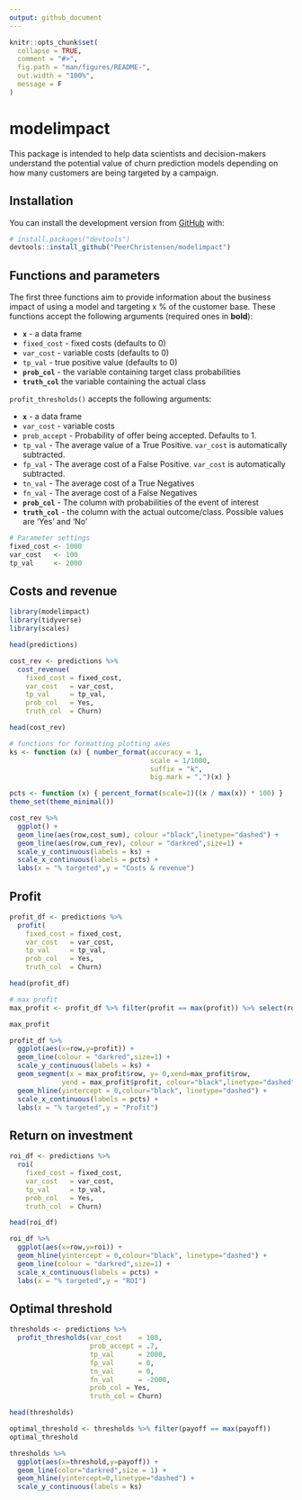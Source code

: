 ```yaml
---
output: github_document
---
```


<!-- README.md is generated from README.Rmd. Please edit that file -->

```r
knitr::opts_chunk$set(
  collapse = TRUE,
  comment = "#>",
  fig.path = "man/figures/README-",
  out.width = "100%",
  message = F
)
```

# modelimpact

<!-- badges: start -->
<!-- badges: end -->

This package is intended to help data scientists and decision-makers understand the potential value of churn prediction models depending on how many customers are being targeted by a campaign.

## Installation

You can install the development version from [GitHub](https://github.com/) with:

``` r
# install.packages("devtools")
devtools::install_github("PeerChristensen/modelimpact")
```
## Functions and parameters

The first three functions aim to provide information about the business impact of using a model and targeting x % of the customer base. These functions accept the following arguments (required ones in
**bold**): <br>

-   **`x`** - a data frame <br>
-   `fixed_cost` - fixed costs (defaults to 0) <br>
-   `var_cost` - variable costs (defaults to 0) <br>
-   `tp_val` - true positive value (defaults to 0) <br>
-   **`prob_col`** - the variable containing target class probabilities
-   **`truth_col`** the variable containing the actual class

`profit_thresholds()` accepts the following arguments:

-   **`x`** - a data frame <br>
-   `var_cost` - variable costs <br>
-   `prob_accept` - Probability of offer being accepted. Defaults to 1. <br>
-   `tp_val` - The average value of a True Positive. `var_cost` is automatically subtracted. <br>
-   `fp_val` - The average cost of a False Positive. `var_cost` is automatically subtracted. <br>
-   `tn_val` - The average cost of a True Negatives <br>
-   `fn_val` - The average cost of a False Negatives <br>
-   **`prob_col`** - The column with probabilities of the event of interest <br>
-   **`truth_col`** - the column with the actual outcome/class. Possible values are 'Yes' and 'No'


```r
# Parameter settings
fixed_cost <- 1000
var_cost   <- 100
tp_val     <- 2000
```

## Costs and revenue

```r
library(modelimpact)
library(tidyverse)
library(scales)

head(predictions)
```

```r
cost_rev <- predictions %>%
  cost_revenue(
    fixed_cost = fixed_cost,
    var_cost   = var_cost,
    tp_val     = tp_val,
    prob_col   = Yes,
    truth_col  = Churn)

head(cost_rev)
```

```r
# functions for formatting plotting axes
ks <- function (x) { number_format(accuracy = 1,
                                   scale = 1/1000,
                                   suffix = "k",
                                   big.mark = ",")(x) }

pcts <- function (x) { percent_format(scale=1)((x / max(x)) * 100) }
theme_set(theme_minimal())

cost_rev %>%
  ggplot() +
  geom_line(aes(row,cost_sum), colour ="black",linetype="dashed") + 
  geom_line(aes(row,cum_rev), colour = "darkred",size=1) + 
  scale_y_continuous(labels = ks) +
  scale_x_continuous(labels = pcts) +
  labs(x = "% targeted",y = "Costs & revenue")
```

## Profit

```r
profit_df <- predictions %>%
  profit(
    fixed_cost = fixed_cost,
    var_cost   = var_cost,
    tp_val     = tp_val,
    prob_col   = Yes,
    truth_col  = Churn)

head(profit_df)
```

```r
# max profit
max_profit <- profit_df %>% filter(profit == max(profit)) %>% select(row,pct,profit)

max_profit
```

```r
profit_df %>%
  ggplot(aes(x=row,y=profit)) +
  geom_line(colour = "darkred",size=1) +
  scale_y_continuous(labels = ks) +
  geom_segment(x = max_profit$row, y= 0,xend=max_profit$row,
             yend = max_profit$profit, colour="black",linetype="dashed") +
  geom_hline(yintercept = 0,colour="black", linetype="dashed") +
  scale_x_continuous(labels = pcts) +
  labs(x = "% targeted",y = "Profit")
```

## Return on investment

```r
roi_df <- predictions %>%
  roi(
    fixed_cost = fixed_cost,
    var_cost   = var_cost,
    tp_val     = tp_val,
    prob_col   = Yes,
    truth_col  = Churn)

head(roi_df)
```

```r
roi_df %>%
  ggplot(aes(x=row,y=roi)) +
  geom_hline(yintercept = 0,colour="black", linetype="dashed") +
  geom_line(colour = "darkred",size=1) +
  scale_x_continuous(labels = pcts) +
  labs(x = "% targeted",y = "ROI")
```

## Optimal threshold

```r
thresholds <- predictions %>%
  profit_thresholds(var_cost    = 100,
                    prob_accept = .7,
                    tp_val      = 2000,
                    fp_val      = 0,
                    tn_val      = 0,
                    fn_val      = -2000,
                    prob_col = Yes,
                    truth_col = Churn)

head(thresholds)
```
```r
optimal_threshold <- thresholds %>% filter(payoff == max(payoff))
optimal_threshold
```

```r
thresholds %>%
  ggplot(aes(x=threshold,y=payoff)) +
  geom_line(color="darkred",size = 1) +
  geom_hline(yintercept=0,linetype="dashed") +
  scale_y_continuous(labels = ks)
```

